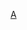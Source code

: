 {{football squad|teamname=阿特蘭大貝加莫足球會|bgcolor=#296ed6|textcolor=white|bordercolor=#000000
|name=Atalanta B.C. squad
|title = -{zh:亞特蘭大; zh-cn:亚特兰大; zh-tw:亞特蘭大; zh-hk:阿特蘭大;}-
|list=
{{football squad2 player|no=1|name=[[胡安·穆索|-{zh-hans:穆索;zh-hk:梅素;zh-tw:穆索;}-]]}}
{{football squad2 player|no=2|name=[[拉斐尔·特洛伊|-{zh-hans:特洛伊;zh-hk:杜魯爾;}-]]}}
{{football squad2 player|no=3|name=[[约阿基姆·梅勒|-{zh-hans:梅勒;zh-hk:美希利;zh-tw:梅勒;}-]]}}
{{football squad2 player|no=4|name={{le|博什科·舒塔洛|Boško Šutalo|-{zh-hans:舒塔洛;zh-hk:蘇達奴;zh-tw:舒塔洛;}-}}}}
<!--{{football squad2 player|no=4|name={{le|卢卡·瓦尔扎尼亚|Luca Valzania|瓦尔扎尼亚}}}}-->
{{football squad2 player|no=6|name={{le|何塞·路易斯·帕洛米诺|José Luis Palomino|-{zh-hans:帕洛米诺;zh-hk:柏洛文奴;zh-tw:帕洛米諾;}-}}}}
{{football squad2 player|no=7|name=[[蒂恩·庫普邁納斯|-{zh-hans:库普梅纳斯;zh-hk:古普美拿斯;zh-hant:庫普邁納斯;}-]]}}
<!--{{football squad2 player|no=7|name={{le|薩姆·拉默斯|Sam Lammers|-{zh-hans:拉默斯;zh-hk:林馬斯;zh-tw:拉默斯;}-}}}}-->
<!--{{football squad2 player|no=8|name=[[羅賓·戈森斯|-{zh-hans:戈森斯;zh-hk:高辛斯;zh-tw:戈森斯;}-]]}}-->
{{football squad2 player|no=9|name=[[路易斯·穆列尔|-{zh-hans:穆列尔;zh-hk:梅利奧;zh-tw:穆列爾;}-]]}}
{{football squad2 player|no=10|name=[[謝利美·保加|-{zh-hans:博加;zh-hk:保格;zh-tw:保加;}-]]}}
{{football squad2 player|no=11|name=[[雷莫·弗罗伊勒|-{zh-hans:弗罗伊勒;zh-hk:費奧拿;zh-tw:弗羅伊勒;}-]]}}
{{football squad2 player|no=13|name=[[朱塞佩·佩澤拉|-{zh-hant:佩澤拉;zh-hans:佩泽拉; zh-hk:比薛拿;}-]]}}
<!--{{football squad2 player|no=13|name={{le|戴維德·貝特拉|Davide Bettella|貝特拉}}}}-->
{{football squad2 player|no=15|name=[[马丁·德鲁恩|-{zh-hans:德鲁恩;zh-hk:迪魯恩;zh-tw:德魯恩;}-]]}}
<!--{{football squad2 player|no=17|name=[[克里斯蒂安·罗梅罗|-{zh-hans:罗梅罗;zh-hk:羅美路;zh-tw:羅米洛;}-]]}}-->
{{football squad2 player|no=18|name={{le|魯斯蘭·馬林諾夫斯基|Ruslan Malinovskyi|-{zh-hans:马利诺夫斯基;zh-hk:馬利路夫斯基;zh-tw:馬林諾夫斯基;}-}}}}	
{{football squad2 player|no=19|name={{le|贝拉特·吉姆希蒂|Berat Djimsiti|-{zh-hans:吉姆希蒂;zh-hk:迪占士堤;zh-tw:吉姆希蒂;}-}}}}
{{football squad2 player|no=20|name=[[維克托·高維蘭高|-{zh-hans:科瓦连科;zh-hk:高維蘭高;zh-tw:科瓦連科;}-]]}}
<!--{{football squad2 player|no=20|name={{le|马尔科·图米内洛|Marco Tumminello|图米内洛}}}}-->
<!--{{football squad2 player|no=23|name={{le|菲利波·梅莱戈尼|Filippo Melegoni|-{zh-hans:梅莱戈尼;zh-hk:美利干尼;zh-tw:梅萊戈尼;}-}}}}-->
<!--{{football squad2 player|no=24|name={{le|馬爾科·卡內塞奇|Marco Carnesecchi|卡內塞奇}}}}-->
<!--{{football squad2 player|no=30|name={{le|馬爾科·瓦爾尼耶|Marco Varnier|瓦爾尼耶}}}}-->
{{football squad2 player|no=28|name=[[梅里·德米拉爾|-{zh-cn:德米拉尔;zh-hk:迪美羅;zh-tw:德米拉爾;}-]]}}
{{football squad2 player|no=31|name={{le|弗朗切斯科·罗西 (1991年)|Francesco Rossi (footballer, born 1991)|-{zh-hans:罗西;zh-hk:羅斯;zh-tw:羅西;}-}}}}
{{football squad2 player|no=32|name=[[马泰奥·佩西纳|-{zh-hans:佩西纳;zh-hk:比辛拿;zh-tw:佩西納;}-]]}}
{{football squad2 player|no=33|name=[[漢斯·哈特波爾|-{zh-hans:哈特鲍尔;zh-hk:夏迪保亞;zh-tw:希特波爾;}-]]}}
<!--{{football squad2 player|no=41|name={{le|Roger Ibañez||-{zh-hans:伊巴涅斯;zh-hk:伊賓尼斯;zh-tw:伊巴涅斯;}-}}}}-->
{{football squad2 player|no=42|name=[[喬治歐·斯卡爾維尼|-{zh-hk:史卡維尼;zh-hant:斯卡爾維尼;zh-hans:斯卡尔维尼;}-]]}}
<!--{{football squad2 player|no=52|name={{le|布赖恩·卡韦萨斯|Bryan Cabezas|卡韦萨斯}}}}-->
{{football squad2 player|no=57|name=[[馬爾科·斯波爾蒂耶洛|-{zh-hans:斯波尔蒂耶洛;zh-hk:史樸迪路;zh-tw:斯波爾蒂耶洛;}-]]}}
{{football squad2 player|no=59|name=[[阿列克謝·米蘭丘克|-{zh-hans:米兰丘克;zh-hk:米蘭卓克;zh-tw:米蘭丘克;}-]]}}
{{football squad2 player|no=66|name={{le|马特奥·洛瓦托|Matteo Lovato|-{zh-hans:洛瓦托;zh-hant:洛華圖;}-}}}}
{{football squad2 player|no=72|name=[[约西普·伊利西奇|-{zh-hans:伊利西奇; zh-hk:伊歷錫;}-]]}}
{{football squad2 player|no=77|name=[[達維德·扎帕科斯塔|-{zh-hk:沙柏哥斯達; zh-tw:扎帕科斯塔;zh-cn:扎帕科斯塔}-]]}}
{{football squad2 player|no=88|name=[[馬里奧·帕薩利奇|-{zh-hans:帕萨利奇;zh-hk:柏沙歷;zh-tw:帕薩利奇;}-]]}}
{{football squad2 player|no=91|name=[[杜萬·薩帕塔|-{zh-hans:萨帕塔;zh-hk:沙柏達;zh-tw:薩帕塔;}-]]}}
<!--{{football squad2 player|no=95|name=[[皮爾路易吉·戈利尼|-{zh-hans:戈利尼;zh-hk:高連尼;zh-tw:戈利尼;}-]]}}-->
<!--{{football squad2 player|no=99|name={{le|穆薩·巴羅|Musa Barrow|-{zh-hans:巴罗;zh-hk:巴路;zh-tw:巴羅;}-}}}}-->
<!--{{football squad2 player|no=99|name={{le|羅貝托·皮科利|Roberto Piccoli|皮科利}}}}-->
{{football squad2 player|no=99|name={{le|穆斯塔法·西塞|Moustapha Cissé|西塞}}}}
<!--{{football squad2 player|no=－|name={{le|阿尔卡迪乌什·雷卡|Arkadiusz Reca|雷卡}}}}-->
<!--{{football squad2 player|no=－|name={{le|伦纳特·茨博拉|Lennart Czyborra|茨博拉}}}}-->
<!--{{football squad2 player|no=|name={{le|馬爾科·卡拉羅|Marco Carraro|卡拉羅}}}}-->
{{football squad manager|name=[[基恩·派路·加斯柏連尼|-{zh-hans:加斯佩里尼; zh-hk:加斯柏連尼;}-]]}}
}}<noinclude>
[[Category:意大利足球俱樂部名單模板|A]]
</noinclude>